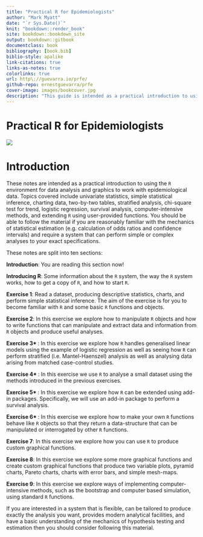 ```yaml
--- 
title: "Practical R for Epidemiologists"
author: "Mark Myatt"
date: "`r Sys.Date()`"
knit: "bookdown::render_book"
site: bookdown::bookdown_site
output: bookdown::gitbook
documentclass: book
bibliography: [book.bib]
biblio-style: apalike
link-citations: true
links-as-notes: true
colorlinks: true
url: http\://guevarra.io/prfe/
github-repo: ernestguevarra/prfe
cover-image: images/bookcover.jpg
description: "This guide is intended as a practical introduction to using the R environment for data analysis and graphics to work with epidemiological data. Topics covered include univariate statistics, simple statistical inference, charting data, two-by-two tables, stratified analysis, chi-square test for trend, logistic regression, survival analysis, computer-intensive methods, and extending R using user-provided functions. You should be able to follow the material if you are reasonably familiar with the mechanics of statistical estimation (e.g. calculation of odds ratios and confidence intervals) and require a system that can perform simple or complex analyses to your exact specifications. If you are interested in a system that is flexible, can be tailored to produce exactly the analysis you want, provides modern analytical facilities, and have a basic understanding of the mechanics of hypothesis testing and estimation then you should consider purchasing this book."
---
```


# Practical R for Epidemiologists {-}

![](images/bookcover.jpg)

# Introduction {-}

These notes are intended as a practical introduction to using the `R` environment for data analysis and graphics to work with epidemiological data. Topics covered include univariate statistics, simple statistical inference, charting data, two-by-two tables, stratified analysis, chi-square test for trend, logistic regression, survival analysis, computer-intensive methods, and extending `R` using user-provided functions. You should be able to follow the material if you are reasonably familiar with the mechanics of statistical estimation (e.g. calculation of odds ratios and confidence intervals) and require a system that can perform simple or complex analyses to your exact specifications.

These notes are split into ten sections:

**Introduction**: You are reading this section now!

**Introducing R**: Some information about the `R` system, the way the `R` system works, how to get a copy of `R`, and how to start `R`.

**Exercise 1**: Read a dataset, producing descriptive statistics, charts, and perform simple statistical inference. The aim of the exercise is for you to become familiar with `R` and some basic `R` functions and objects.

**Exercise 2**: In this exercise we explore how to manipulate `R` objects and how to write functions that can manipulate and extract data and information from `R` objects and produce useful analyses.

**Exercise 3* **: In this exercise we explore how `R` handles generalised linear models using the example of logistic regression as well as seeing how `R` can perform stratified (i.e. Mantel-Haenszel) analysis as well as analysing data arising from matched case-control studies.

**Exercise 4* **: In this exercise we use `R` to analyse a small dataset using the methods introduced in the previous exercises.

**Exercise 5* **: In this exercise we explore how `R` can be extended using add-in packages. Specifically, we will use an add-in package to perform a survival analysis.

**Exercise 6* **: In this exercise we explore how to make your own `R` functions behave like `R` objects so that they return a data-structure that can be manipulated or interrogated by other `R` functions.

**Exercise 7**: In this exercise we explore how you can use `R` to produce custom graphical functions.

**Exercise 8**: In this exercise we explore some more graphical functions and create custom graphical functions that produce two variable plots, pyramid charts, Pareto charts, charts with error bars, and simple mesh-maps.

**Exercise 9**: In this exercise we explore ways of implementing computer-intensive methods, such as the bootstrap and computer based simulation, using standard `R` functions.

If you are interested in a system that is flexible, can be tailored to produce exactly the analysis you want, provides modern analytical facilities, and have a basic understanding of the mechanics of hypothesis testing and estimation then you should consider following this material.
